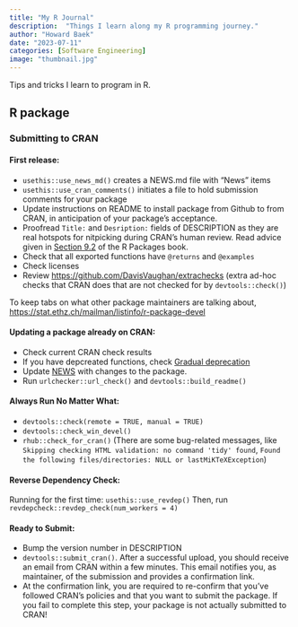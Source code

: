 ```yaml
---
title: "My R Journal"
description:  "Things I learn along my R programming journey."
author: "Howard Baek"
date: "2023-07-11"
categories: [Software Engineering]
image: "thumbnail.jpg"
---
```


Tips and tricks I learn to program in R.

## R package

### Submitting to CRAN

#### First release:

- `usethis::use_news_md()` creates a NEWS.md file with "News" items
- `usethis::use_cran_comments()` initiates a file to hold submission comments for your package
- Update instructions on README to install package from Github to from CRAN, in anticipation of your package's acceptance.
- Proofread `Title:` and `Desription:` fields of DESCRIPTION as they are real hotspots for nitpicking during CRAN's human review. Read advice given in [Section 9.2](https://r-pkgs.org/description.html#sec-description-title-and-description) of the R Packages book.
- Check that all exported functions have `@returns` and `@examples`
- Check licenses
- Review [https://github.com/DavisVaughan/extrachecks](https://github.com/DavisVaughan/extrachecks) (extra ad-hoc checks that CRAN does that are not checked for by `devtools::check()`)

To keep tabs on what other package maintainers are talking about, [https://stat.ethz.ch/mailman/listinfo/r-package-devel](https://stat.ethz.ch/mailman/listinfo/r-package-devel)


#### Updating a package already on CRAN:

- Check current CRAN check results
- If you have depcreated functions, check [Gradual deprecation](https://lifecycle.r-lib.org/articles/communicate.html#gradual-deprecation)
- Update [NEWS](https://style.tidyverse.org/news.html#news-release) with changes to the package.
- Run `urlchecker::url_check()` and `devtools::build_readme()`


#### Always Run No Matter What:

- `devtools::check(remote = TRUE, manual = TRUE)`
- `devtools::check_win_devel()`
- `rhub::check_for_cran()` (There are some bug-related messages, like `Skipping checking HTML validation: no command 'tidy' found`, `Found the following files/directories: NULL or lastMiKTeXException`)


#### Reverse Dependency Check:

Running for the first time: `usethis::use_revdep()`
Then, run `revdepcheck::revdep_check(num_workers = 4)`


#### Ready to Submit:

- Bump the version number in DESCRIPTION
- `devtools::submit_cran()`. After a successful upload, you should receive an email from CRAN within a few minutes. This email notifies you, as maintainer, of the submission and provides a confirmation link.
- At the confirmation link, you are required to re-confirm that you’ve followed CRAN’s policies and that you want to submit the package. If you fail to complete this step, your package is not actually submitted to CRAN!



